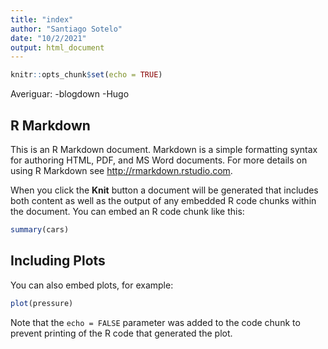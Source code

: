 ```yaml
---
title: "index"
author: "Santiago Sotelo"
date: "10/2/2021"
output: html_document
---
```


```r
knitr::opts_chunk$set(echo = TRUE)
```


Averiguar:
-blogdown
-Hugo























## R Markdown

This is an R Markdown document. Markdown is a simple formatting syntax for authoring HTML, PDF, and MS Word documents. For more details on using R Markdown see <http://rmarkdown.rstudio.com>.

When you click the **Knit** button a document will be generated that includes both content as well as the output of any embedded R code chunks within the document. You can embed an R code chunk like this:

```r
summary(cars)
```

## Including Plots

You can also embed plots, for example:

```r
plot(pressure)
```

Note that the `echo = FALSE` parameter was added to the code chunk to prevent printing of the R code that generated the plot.
